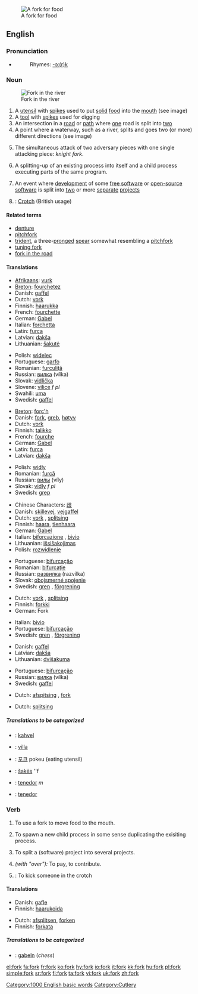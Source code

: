 [[Image:Fork6233.jpg|thumb|right|A fork for food]]
==English==

===Pronunciation===
*{{audio|en-us-fork.ogg|Audio (US)}}
*:Rhymes: [[Rhymes:English:-ɔː(r)k|-ɔː(r)k]]

===Noun===
{{en-noun}}
[[Image:South Fork Trinity.jpg|thumb|right|Fork in the river]]
# A [[utensil]] with [[spike]]s used to put [[solid]] [[food]] into the [[mouth]] (see image)
# A [[tool]] with [[spike]]s used for digging
# An intersection in a [[road]] or [[path]] where [[one]] road is split into [[two]]
# A point where a waterway, such as a river, splits and goes two (or more) different directions (see image)
# {{chess}} The simultaneous attack of two adversary pieces with one single attacking piece: ''knight fork''. 
# {{computer science}} A splitting-up of an existing process into itself and a child process executing parts of the same program.
# {{computer science}} An event where [[development]] of some [[free software]] or [[open source|open-source]] [[software]] is split into [[two]] or more [[separate]] [[project]]s
# {{UK}}: [[crotch|Crotch]] (British usage)
 
====Related terms====
*[[denture]]
*[[pitchfork]]
*[[trident]], a three-[[prong]]ed [[spear]] somewhat resembling a [[pitchfork]]
*[[tuning fork]]
*[[fork in the road]]

====Translations====
{{trans-top|An eating utensil with spikes}}
*[[Afrikaans]]: [[vurk]] {{f}}
*[[Breton]]: [[fourchetez]] {{f}}
*Danish: [[gaffel]] {{c}}
*Dutch: [[vork]] {{f}}
*Finnish: [[haarukka]]
*French: [[fourchette]] {{f}}
*German: [[Gabel]] {{f}}
*Italian: [[forchetta]] {{f}}
*Latin: [[furca]] {{f}}
*Latvian: [[dakša]] {{f}}
*Lithuanian: [[šakutė]] {{f}}
{{trans-mid}}
*Polish: [[widelec]] {{m}}
*Portuguese: [[garfo]] {{m}}
*Romanian: [[furculiţă]] {{f}}
*Russian: [[вилка]] (vílka) {{f}}
*Slovak: [[vidlička]] {{f}}
*Slovene: [[vilice]] ''f pl''
*Swahili: [[uma]]
*Swedish: [[gaffel]] {{c}}
{{trans-bottom}}

{{trans-top|A tool with spikes used for digging}}
*[[Breton]]: [[forc'h]] {{f}}
*Danish: [[fork#Danish|fork]], [[greb]], [[høtyv]]
*Dutch: [[vork]] {{f}}
*Finnish: [[talikko]]
*French: [[fourche]] {{f}}
*German: [[Gabel]] {{f}}
*Latin: [[furca]] {{f}}
*Latvian: [[dakša]] {{f}}
{{trans-mid}}
*Polish: [[widły]] {{p}}
*Romanian: [[furcă]]
*Russian: [[вилы]] (víly) {{p}}
*Slovak: [[vidly]] ''f pl''
*Swedish: [[grep]] {{c}}
{{trans-bottom}}

{{trans-top|An intersection in a road or path where one road is split into two}}
*Chinese Characters: [[歧]]
*Danish: [[skillevej]], [[vejgaffel]]
*Dutch: [[vork]] {{f}}, [[splitsing]] {{f}}
*Finnish: [[haara]], [[tienhaara]]
*German: [[Gabel]] {{f}}
*Italian: [[biforcazione]] {{f}}, [[bivio]] {{m}}
*Lithuanian: [[išsišakojimas]] {{m}}
*Polish: [[rozwidlenie]] {{n}}
{{trans-mid}}
*Portuguese: [[bifurcação]] {{f}}
*Romanian: [[bifurcaţie]]
*Russian: [[развилка]] (razvílka) {{f}}
*Slovak: [[obojsmerné spojenie]] {{n}}
*Swedish: [[gren]] {{c}}, [[förgrening]] {{c}}
{{trans-bottom}}

{{trans-top|A point where a waterway, such as a river, splits}}
*Dutch: [[vork]] {{f}}, [[splitsing]]
*Finnish: [[forkki]] {{slang}}
*German: Fork {{m}}
{{trans-mid}}
*Italian: [[bivio]] {{m}}
*Portuguese: [[bifurcação]] {{f}}
*Swedish: [[gren]] {{c}}, [[förgrening]] {{c}}
{{trans-bottom}}

{{trans-top|in chess}}
*Danish: [[gaffel]] {{c}}
*Latvian: [[dakša]] {{f}}
*Lithuanian: [[dvišakuma]] {{f}}
{{trans-mid}}
*Portuguese: [[bifurcação]] {{f}}
*Russian: [[вилка]] (vílka) {{f}}
*Swedish: [[gaffel]] {{c}}
{{trans-bottom}}

{{trans-top|in computer science, splitting of a process}}
*Dutch: [[afspitsing]] {{f}}, [[fork]] {{f}}
{{trans-mid}}
{{trans-bottom}}

{{trans-top|in computer science, splitting of a project}}
*Dutch: [[splitsing]]
{{trans-mid}}
{{trans-bottom}}

=====Translations to be categorized=====
{{checktrans}}
{{top}}
*{{ttbc|Estonian}}: [[kahvel]]
*{{ttbc|Hungarian}}: [[villa]]
{{mid}}
*{{ttbc|Korean}}: [[포크]] pokeu (eating utensil)
*{{ttbc|Lithuanian}}: [[šakės]] ''f
*{{ttbc|Spanish}}: [[tenedor]] ''m''
*{{ttbc|Tagalog}}: [[tenedor]]
{{bottom}}

===Verb===
{{en-verb}}
# To use a fork to move food to the mouth.
# {{computer science}} To spawn a new child process in some sense duplicating the exisiting process.
# {{computer science}} To split a (software) project into several projects.
# ''(with "over"):'' To pay, to contribute.
# {{UK}}: To kick someone in the crotch

====Translations====
{{top|To use a fork to move food to mouth}}
*Danish: [[gafle]]
*Finnish: [[haarukoida]]
{{mid}}
{{bottom}}

{{top|To spawn a new child process in some sense duplicating the exisiting process}}
*Dutch: [[afsplitsen]], [[forken]] {{colloquial}}
*Finnish: [[forkata]] {{slang}}
{{mid}}
{{bottom}}

=====Translations to be categorized=====
{{checktrans}}
{{top}}
*{{ttbc|German}}: [[gabeln]] (''chess'')
{{mid}}
{{bottom}}

{{BE-ready}}
[[Category:1000 English basic words]]
[[Category:Cutlery]]

[[el:fork]]
[[fa:fork]]
[[fr:fork]]
[[ko:fork]]
[[hy:fork]]
[[io:fork]]
[[it:fork]]
[[kk:fork]]
[[hu:fork]]
[[pl:fork]]
[[simple:fork]]
[[sr:fork]]
[[fi:fork]]
[[ta:fork]]
[[vi:fork]]
[[uk:fork]]
[[zh:fork]]